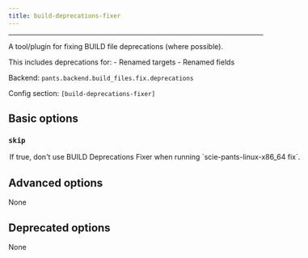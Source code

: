 ```yaml
---
title: build-deprecations-fixer
---
```



---

A tool/plugin for fixing BUILD file deprecations (where possible).

This includes deprecations for: - Renamed targets - Renamed fields

Backend: <span className="color--primary">`pants.backend.build_files.fix.deprecations`</span>

Config section: <span className="color--primary">`[build-deprecations-fixer]`</span>

<span className={styles.options}>

## Basic options

### `skip`

<Option
  cli_repr={`--[no-]build-deprecations-fixer-skip`}
  env_repr="PANTS_BUILD_DEPRECATIONS_FIXER_SKIP"
  default_repr={`False`}
>
  If true, don&#x27;t use BUILD Deprecations Fixer when running
  `scie-pants-linux-x86_64 fix`.
</Option>

## Advanced options

None

## Deprecated options

None

</span>

